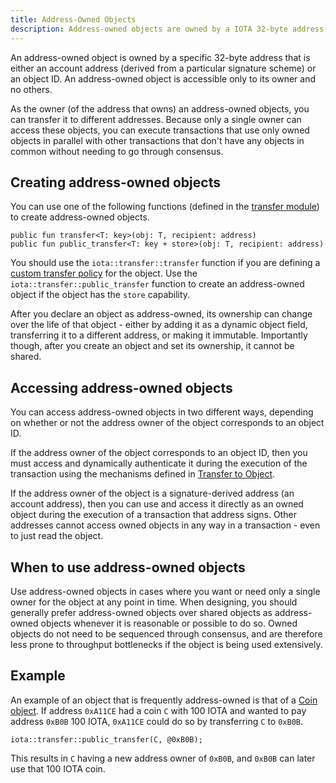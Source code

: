 ```yaml
---
title: Address-Owned Objects
description: Address-owned objects are owned by a IOTA 32-byte address, which can either be an account address or an object ID. Learn how to create and access these objects.
---
```


An address-owned object is owned by a specific 32-byte address that is either an account address (derived from a particular signature scheme) or an object ID. An address-owned object is accessible only to its owner and no others.

As the owner (of the address that owns) an address-owned objects, you can transfer it to different addresses. Because only a single owner can access these objects, you can execute transactions that use only owned objects in parallel with other transactions that don't have any objects in common without needing to go through consensus.

## Creating address-owned objects

You can use one of the following functions (defined in the [transfer module](https://github.com/iotaledger/kinesis/blob/main/crates/iota-framework/packages/iota-framework/sources/transfer.move)) to create address-owned objects.

```move
public fun transfer<T: key>(obj: T, recipient: address)
public fun public_transfer<T: key + store>(obj: T, recipient: address)
```

You should use the `iota::transfer::transfer` function if you are defining a [custom transfer policy](../transfers/custom-rules.mdx) for the object. Use the `iota::transfer::public_transfer` function to create an address-owned object if the object has the `store` capability.

After you declare an object as address-owned, its ownership can change over the life of that object - either by adding it as a dynamic object field, transferring it to a different address, or making it immutable. Importantly though, after you create an object and set its ownership, it cannot be shared.

## Accessing address-owned objects

You can access address-owned objects in two different ways, depending on whether or not the address owner of the object corresponds to an object ID.

If the address owner of the object corresponds to an object ID, then you must access and dynamically authenticate it during the execution of the transaction using the mechanisms defined in [Transfer to Object](../transfers/transfer-to-object.mdx).

If the address owner of the object is a signature-derived address (an account address), then you can use and access it directly as an owned object during the execution of a transaction that address signs. Other addresses cannot access owned objects in any way in a transaction - even to just read the object.

## When to use address-owned objects

Use address-owned objects in cases where you want or need only a single owner for the object at any point in time. When designing, you should generally prefer address-owned objects over shared objects as address-owned objects whenever it is reasonable or possible to do so. Owned objects do not need to be sequenced through consensus, and are therefore less prone to throughput bottlenecks if the object is being used extensively.

## Example

An example of an object that is frequently address-owned is that of a [Coin object](https://github.com/iotaledger/kinesis/blob/main/crates/iota-framework/packages/iota-framework/sources/coin.move). If address `0xA11CE` had a coin `C` with 100 IOTA and wanted to pay address `0xB0B` 100 IOTA, `0xA11CE` could do so by transferring `C` to `0xB0B`.

```move
iota::transfer::public_transfer(C, @0xB0B);
```

This results in `C` having a new address owner of `0xB0B`, and `0xB0B` can later use that 100 IOTA coin.
